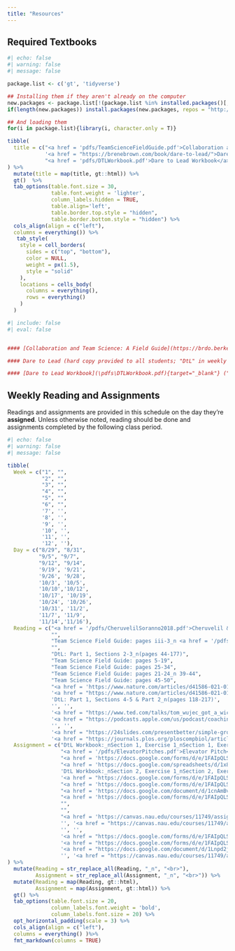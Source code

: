 ```yaml
---
title: "Resources"
---
```


## Required Textbooks

```r
#| echo: false
#| warning: false
#| message: false

package.list <- c('gt', 'tidyverse')

## Installing them if they aren't already on the computer
new.packages <- package.list[!(package.list %in% installed.packages()[,"Package"])]
if(length(new.packages)) install.packages(new.packages, repos = "http://cran.us.r-project.org")

## And loading them
for(i in package.list){library(i, character.only = T)}

tibble(
  title = c("<a href = 'pdfs/TeamScienceFieldGuide.pdf'>Collaboration and Team Science: A Field Guide</a>",
            '<a href = "https://brenebrown.com/book/dare-to-lead/">Dare to Lead</a>',
            "<a href = 'pdfs/DTLWorkbook.pdf'>Dare to Lead Workbook</a>")
) %>%
  mutate(title = map(title, gt::html)) %>%
  gt()  %>%
  tab_options(table.font.size = 30,
              table.font.weight = 'lighter',
              column_labels.hidden = TRUE,
              table.align='left',
              table.border.top.style = "hidden",
              table.border.bottom.style = "hidden") %>%
  cols_align(align = c("left"),
  columns = everything()) %>%
   tab_style(
    style = cell_borders(
      sides = c("top", "bottom"),
      color = NULL,
      weight = px(1.5),
      style = "solid"
    ),
    locations = cells_body(
      columns = everything(),
      rows = everything()
    )
  )

```

```r
#| include: false
#| eval: false


#### [Collaboration and Team Science: A Field Guide](https://brdo.berkeley.edu/sites/default/files/teamscience_fieldguide_reduced.pdf){target="_blank"} ("Team Science Field Guide" in weekly readings)

#### Dare to Lead (hard copy provided to all students; "DtL" in weekly readings)

#### [Dare to Lead Workbook](\pdfs\DTLWorkbook.pdf){target="_blank"} ("DtL Workbook" in weekly assignments)
```

## Weekly Reading and Assignments

Readings and assignments are provided in this schedule on the day they're **assigned**. Unless otherwise noted, reading should be done and assignments completed by the following class period.

```r
#| echo: false
#| warning: false
#| message: false

tibble(
  Week = c("1", "",
           "2", "",
           "3", "",
           "4", "",
           "5", "",
           "6", "",
           '7', '',
           '8', '',
           '9', '',
           '10', '',
           '11', '',
           '12', ''),
  Day = c("8/29", "8/31",
          "9/5", "9/7",
          "9/12", "9/14",
          '9/19', '9/21',
          '9/26', '9/28',
          '10/3', '10/5',
          '10/10','10/12',
          '10/17', '10/19',
          '10/24', '10/26',
          '10/31', '11/2',
          '11/7', '11/9',
          '11/14','11/16'),
  Reading = c("<a href = '/pdfs/CheruvelilSoranno2018.pdf'>Cheruvelil & Soranno 2018</a>_n<a href = '/pdfs/DtLIntrop1s1.pdf'>DtL: Intro and Part 1, Section 1_n(pages 1-43)</a>",
              "",
              "Team Science Field Guide: pages iii-3_n <a href = '/pdfs/Cheruvelil2014.pdf'>Cheruvelil et al. 2014</a>",
              "",
              "DtL: Part 1, Sections 2-3_n(pages 44-177)",
              "Team Science Field Guide: pages 5-19",
              "Team Science Field Guide: pages 25-34",
              "Team Science Field Guide: pages 21-24_n 39-44",
              "Team Science Field Guide: pages 45-50",
              "<a href = 'https://www.nature.com/articles/d41586-021-01573-z'>We need to talk</a>_n<a href = '/pdfs/Conflict_energy.pdf'>The seven levels of energy</a>",
              '<a href = "https://www.nature.com/articles/d41586-021-01635-2">Communities, COVID, and credit: the state of science collaborations</a>',
              'DtL: Part 1, Sections 4-5 & Part 2_n(pages 118-217)', 
              '', '',
              '<a href = "https://www.ted.com/talks/tom_wujec_got_a_wicked_problem_first_tell_me_how_you_make_toast">Tell me how you make toast TED Talk</a>', '',
              '<a href = "https://podcasts.apple.com/us/podcast/coaching-for-leaders/id458827716?i=1000363385074">How to Make Deep Work Happen</a>_n<a href = "https://www.ted.com/talks/cindy_solomon_5_tips_for_dealing_with_meeting_overload">5 Tips for Meeting Overload</a>', '<a href = "http://www.paulgraham.com/makersschedule.html">Makers Schedule, Managers Schedule</a>_n<a href = "https://www.youtube.com/watch?si=_FiWodbz_HxanfIk&v=YCYBbmtcRNA&feature=youtu.be">Optional: Why Track Team Time?</a>',
              '', '',
              '<a href = "https://24slides.com/presentbetter/simple-group-presentation-tips">Simple Group Presentation Tips</a>_n<a href = "https://thepotentiality.com/six-tips-for-a-successful-collaboration-when-giving-a-speech/">Six Tips for Collaborative Presenting</a>', '',
              '<a href = "https://journals.plos.org/ploscompbiol/article?id=10.1371/journal.pcbi.1008281">Ten Tips for Biologists to Collaborate with Computer Scientists</a>_n<a href = "https://www.npr.org/transcripts/1190568472">Fabricated Data in Research About Honesty</a>', ''),
  Assignment = c("DtL Workbook:_nSection 1, Exercise 1_nSection 1, Exercise 2", 
                 "<a href = '/pdfs/ElevatorPitches.pdf'>Elevator Pitch</a>",
                 "<a href = 'https://docs.google.com/forms/d/e/1FAIpQLSenhpqyKnW2N0Ih3NeVyc0AkxIy6o9iVXv8Cdw3UVnOIAOEqg/viewform'>Cheruvelil Reading Questions</a>",
                 "<a href = 'https://docs.google.com/spreadsheets/d/1x8N-3SaOOTeJA0_wY6xXIQEvsbxuRZ944wIiiJbp3-0/edit#gid=259107515'>True Colors Assessment</a>",
                 'DtL Workbook:_nSection 2, Exercise 1_nSection 2, Exercise 4',
                 '<a href = "https://docs.google.com/forms/d/e/1FAIpQLScY8EtcrPqe0WgVPFOl-ONgyIhULFC9VaxqiGiAmjhNvtzaXA/viewform">Myers Briggs Assessment</a>', 
                 "<a href = 'https://docs.google.com/forms/d/e/1FAIpQLSc8FJNfNInGOwKIfPOjOioxsq5pXnSH9WnlbHNqXNntl4qoYQ/viewform'>Communication Reading Questions</a>", 
                 "<a href = 'https://docs.google.com/document/d/1cnAmBvaHmpFvtA9EIgVZYJwW3d6rOzFbsv8r819ML30/edit#heading=h.nj23sjpj5u97'>Team vision statements</a>_n Due 10/16/23",
                 "<a href = 'https://docs.google.com/forms/d/e/1FAIpQLSd0svPcJ1vvDBEjCZn-5G_21RWT2Pn_uvzEe2sBdV78J7l3Qw/viewform'>Effective Meetings Mini-Project</a>", 
                 "",
                 "", 
                 "<a href = 'https://canvas.nau.edu/courses/11749/assignments/284630'>DtL Workbook:_nSection 4,_nExercises 1,4,5,&6_n Section 5, Exercises 1&2</a>",
                 '', '<a href = "https://canvas.nau.edu/courses/11749/assignments/260814">Team Vision Statements/Collaborative Research Agreements (due 10/16)</a>',
                 '', '',
                 '<a href = "https://docs.google.com/forms/d/e/1FAIpQLScc5Ls0YvbYVhlbVyX0QUYDQyNvzxy7UH_5agD2Q9jUvT8nwQ/viewform">Burnout Check-In</a>', '<a href = "https://canvas.nau.edu/courses/11749/assignments/302742">Available to Promise</a>',
                 '<a href = "https://docs.google.com/forms/d/e/1FAIpQLSfXVbVyUM5yajIY3FVtbKgeqmFL0XuXwF-c_N9ZC-K_xIL1hg/viewform">Group Presentation Mini-Project</a>', '',
                 '<a href = "https://docs.google.com/document/d/1Lnpd2jAc2u4eGV5ku9J9RjgR4ROX7gpGrPPpy1eguJ8/edit?usp=sharing">Group Presentation of Proposal Plan</a>', '',
                 '', '<a href = "https://canvas.nau.edu/courses/11749/assignments/319843">Team Data Management Plan</a>')
) %>%
  mutate(Reading = str_replace_all(Reading, "_n", "<br>"),
         Assignment = str_replace_all(Assignment, "_n", "<br>")) %>% 
  mutate(Reading = map(Reading, gt::html),
         Assignment = map(Assignment, gt::html)) %>%
  gt() %>%
  tab_options(table.font.size = 20,
              column_labels.font.weight = 'bold',
              column_labels.font.size = 20) %>%
  opt_horizontal_padding(scale = 3) %>% 
  cols_align(align = c("left"),
  columns = everything() )%>%
  fmt_markdown(columns = TRUE)
  

```
